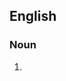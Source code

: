 ==English==

===Noun===
{{en-noun|head=[[life]] [[of]] [[Reilly]]|-}}

# {{label|en|rare}} {{alternative spelling of|life of Riley|lang=en}}